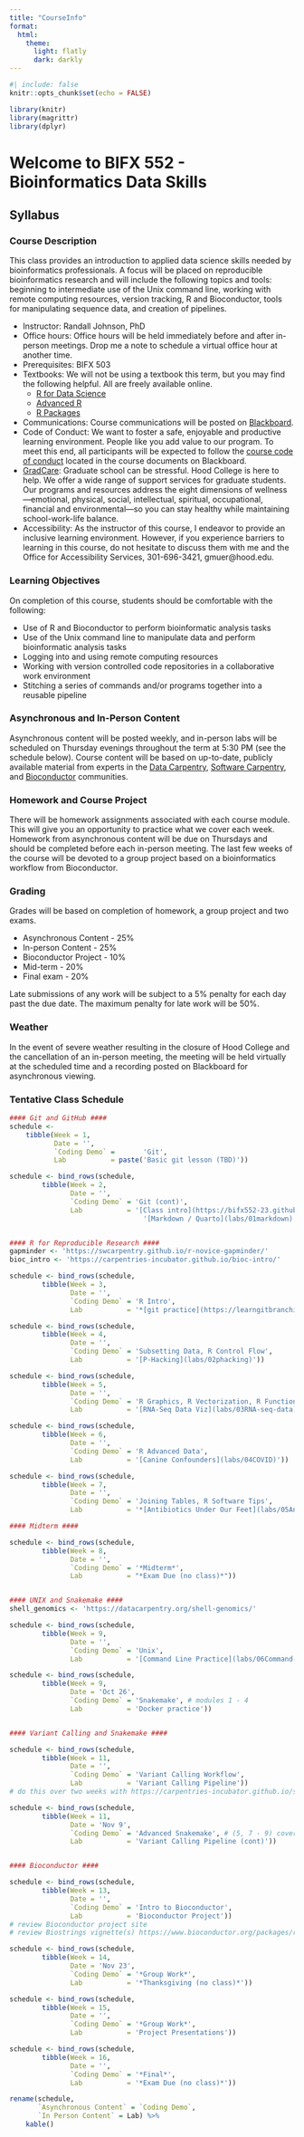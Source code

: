 ```yaml
---
title: "CourseInfo"
format: 
  html:
    theme: 
      light: flatly
      dark: darkly
---
```


```r
#| include: false
knitr::opts_chunk$set(echo = FALSE)

library(knitr)
library(magrittr)
library(dplyr)
```

# Welcome to BIFX 552 - Bioinformatics Data Skills

## Syllabus

### Course Description

This class provides an introduction to applied data science skills needed by bioinformatics professionals. A focus will be placed on reproducible bioinformatics research and will include the following topics and tools: beginning to intermediate use of the Unix command line, working with remote computing resources, version tracking, R and Bioconductor, tools for manipulating sequence data, and creation of pipelines.

-   Instructor: Randall Johnson, PhD
-   Office hours: Office hours will be held immediately before and after in-person meetings. Drop me a note to schedule a virtual office hour at another time.
-   Prerequisites: BIFX 503
-   Textbooks: We will not be using a textbook this term, but you may find the following helpful. All are freely available online.
    -   [R for Data Science](https://r4ds.had.co.nz/)
    -   [Advanced R](https://adv-r.hadley.nz/)
    -   [R Packages](https://r-pkgs.org/)
-   Communications: Course communications will be posted on [Blackboard](https://hood.blackboard.com).
-   Code of Conduct: We want to foster a safe, enjoyable and productive learning environment. People like you add value to our program. To meet this end, all participants will be expected to follow the [course code of conduct](code_of_conduct.html) located in the course documents on Blackboard.
-   [GradCare](https://www.hood.edu/hood-community/hood-college-health-wellness/gradcare): Graduate school can be stressful. Hood College is here to help. We offer a wide range of support services for graduate students. Our programs and resources address the eight dimensions of wellness—emotional, physical, social, intellectual, spiritual, occupational, financial and environmental—so you can stay healthy while maintaining school-work-life balance.
-   Accessibility: As the instructor of this course, I endeavor to provide an inclusive learning environment. However, if you experience barriers to learning in this course, do not hesitate to discuss them with me and the Office for Accessibility Services, 301-696-3421, gmuer\@hood.edu.

### Learning Objectives

On completion of this course, students should be comfortable with the following:

-   Use of R and Bioconductor to perform bioinformatic analysis tasks
-   Use of the Unix command line to manipulate data and perform bioinformatic analysis tasks
-   Logging into and using remote computing resources
-   Working with version controlled code repositories in a collaborative work environment
-   Stitching a series of commands and/or programs together into a reusable pipeline

### Asynchronous and In-Person Content

Asynchronous content will be posted weekly, and in-person labs will be scheduled on Thursday evenings throughout the term at 5:30 PM (see the schedule below). Course content will be based on up-to-date, publicly available material from experts in the [Data Carpentry](https://datacarpentry.org/), [Software Carpentry](https://software-carpentry.org/), and [Bioconductor](https://bioc2023.bioconductor.org/) communities.

### Homework and Course Project

There will be homework assignments associated with each course module. This will give you an opportunity to practice what we cover each week. Homework from asynchronous content will be due on Thursdays and should be completed before each in-person meeting. The last few weeks of the course will be devoted to a group project based on a bioinformatics workflow from Bioconductor.

### Grading

Grades will be based on completion of homework, a group project and two exams.

-   Asynchronous Content - 25%
-   In-person Content - 25%
-   Bioconductor Project - 10%
-   Mid-term - 20%
-   Final exam - 20%

Late submissions of any work will be subject to a 5% penalty for each day past the due date. The maximum penalty for late work will be 50%.

### Weather

In the event of severe weather resulting in the closure of Hood College and the cancellation of an in-person meeting, the meeting will be held virtually at the scheduled time and a recording posted on Blackboard for asynchronous viewing.

### Tentative Class Schedule

```r
#### Git and GitHub ####
schedule <- 
    tibble(Week = 1,
           Date = '', 
           `Coding Demo` =       'Git',
           Lab           = paste('Basic git lesson (TBD)'))

schedule <- bind_rows(schedule,
        tibble(Week = 2,
               Date = '', 
               `Coding Demo` = 'Git (cont)',
               Lab           = '[Class intro](https://bifx552-23.github.io/CourseInfo/),',
                                 '[Markdown / Quarto](labs/01markdown)'))


#### R for Reproducible Research ####
gapminder <- 'https://swcarpentry.github.io/r-novice-gapminder/'
bioc_intro <- 'https://carpentries-incubator.github.io/bioc-intro/'

schedule <- bind_rows(schedule,
        tibble(Week = 3,
               Date = '', 
               `Coding Demo` = 'R Intro',
               Lab           = '*[git practice](https://learngitbranching.js.org) (virtual)*'))

schedule <- bind_rows(schedule,
        tibble(Week = 4,
               Date = '', 
               `Coding Demo` = 'Subsetting Data, R Control Flow',
               Lab           = '[P-Hacking](labs/02phacking)'))

schedule <- bind_rows(schedule,
        tibble(Week = 5,
               Date = '', 
               `Coding Demo` = 'R Graphics, R Vectorization, R Functions',
               Lab           = '[RNA-Seq Data Viz](labs/03RNA-seq-data)'))

schedule <- bind_rows(schedule,
        tibble(Week = 6,
               Date = '', 
               `Coding Demo` = 'R Advanced Data',
               Lab           = '[Canine Confounders](labs/04COVID)'))

schedule <- bind_rows(schedule,
        tibble(Week = 7,
               Date = '', 
               `Coding Demo` = 'Joining Tables, R Software Tips',
               Lab           = '*[Antibiotics Under Our Feet](labs/05Antibiotics-under-our-feet) (virtual)*'))

#### Midterm ####

schedule <- bind_rows(schedule,
        tibble(Week = 8,
               Date = '', 
               `Coding Demo` = '*Midterm*',
               Lab           = "*Exam Due (no class)*"))


#### UNIX and Snakemake ####
shell_genomics <- 'https://datacarpentry.org/shell-genomics/'

schedule <- bind_rows(schedule,
        tibble(Week = 9,
               Date = '', 
               `Coding Demo` = 'Unix',
               Lab           = '[Command Line Practice](labs/06Command-line-practice)'))

schedule <- bind_rows(schedule,
        tibble(Week = 9,
               Date = 'Oct 26', 
               `Coding Demo` = 'Snakemake', # modules 1 - 4
               Lab           = 'Docker practice'))


#### Variant Calling and Snakemake ####

schedule <- bind_rows(schedule,
        tibble(Week = 11,
               Date = '', 
               `Coding Demo` = 'Variant Calling Workflow',
               Lab           = 'Variant Calling Pipeline'))
# do this over two weeks with https://carpentries-incubator.github.io/snakemake-novice-bioinformatics/05-expansion/index.html in-between, perhaps cover some of https://carpentries-incubator.github.io/snakemake-novice-bioinformatics/06-awkward_programs/index.html between parts 1 and 2 as well.

schedule <- bind_rows(schedule,
        tibble(Week = 11,
               Date = 'Nov 9', 
               `Coding Demo` = 'Advanced Snakemake', # (5, 7 - 9) cover 6 in lab?
               Lab           = 'Variant Calling Pipeline (cont)'))


#### Bioconductor ####

schedule <- bind_rows(schedule,
        tibble(Week = 13,
               Date = '', 
               `Coding Demo` = 'Intro to Bioconductor',
               Lab           = 'Bioconductor Project'))
# review Bioconductor project site
# review Biostrings vignette(s) https://www.bioconductor.org/packages/release/bioc/html/Biostrings.html

schedule <- bind_rows(schedule,
        tibble(Week = 14,
               Date = 'Nov 23', 
               `Coding Demo` = '*Group Work*',
               Lab           = '*Thanksgiving (no class)*'))

schedule <- bind_rows(schedule,
        tibble(Week = 15,
               Date = '', 
               `Coding Demo` = '*Group Work*',
               Lab           = 'Project Presentations'))

schedule <- bind_rows(schedule,
        tibble(Week = 16,
               Date = '',
               `Coding Demo` = '*Final*',
               Lab           = '*Exam Due (no class)*'))

rename(schedule,
       `Asynchronous Content` = `Coding Demo`,
       `In Person Content` = Lab) %>%
    kable()
```
